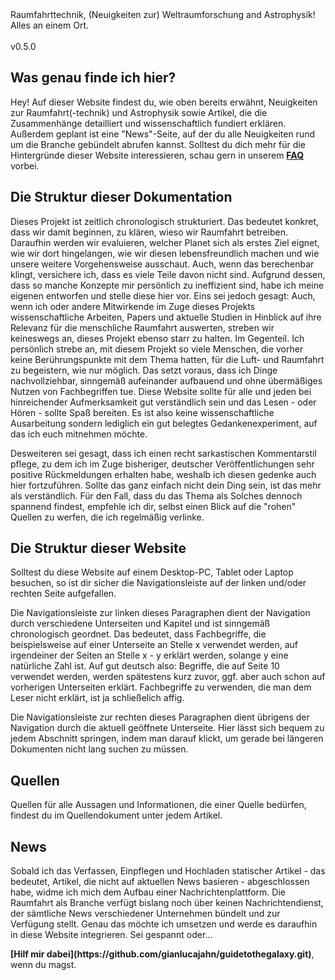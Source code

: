 
<GuideToTheGalaxy />
Raumfahrttechnik, (Neuigkeiten zur) Weltraumforschung and Astrophysik! Alles an einem Ort. <br/> <br/>
v0.5.0

## Was genau finde ich hier?
Hey! Auf dieser Website findest du, wie oben bereits erwähnt, Neuigkeiten zur Raumfahrt(-technik) und Astrophysik sowie Artikel, die die Zusammenhänge detailliert und wissenschaftlich fundiert erklären. Außerdem geplant ist eine "News"-Seite, auf der du alle Neuigkeiten rund um die Branche gebündelt abrufen kannst. Solltest du dich mehr für die Hintergründe dieser Website interessieren, schau gern in unserem <strong>[FAQ](https://guidetothegalaxy.vercel.app/faq)</strong> vorbei.

## Die Struktur dieser Dokumentation
Dieses Projekt ist zeitlich chronologisch strukturiert. Das bedeutet konkret, dass wir damit beginnen, zu klären, wieso wir Raumfahrt betreiben. Daraufhin werden wir evaluieren, welcher Planet sich als erstes Ziel eignet, wie wir dort hingelangen, wie wir diesen lebensfreundlich machen und wie unsere weitere Vorgehensweise ausschaut. Auch, wenn das berechenbar klingt, versichere ich, dass es viele Teile davon nicht sind. Aufgrund dessen, dass so manche Konzepte mir persönlich zu ineffizient sind, habe ich meine eigenen entworfen und stelle diese hier vor. Eins sei jedoch gesagt: Auch, wenn ich oder andere Mitwirkende im Zuge dieses Projekts wissenschaftliche Arbeiten, Papers und aktuelle Studien in Hinblick auf ihre Relevanz für die menschliche Raumfahrt auswerten, streben wir keineswegs an, dieses Projekt ebenso starr zu halten. Im Gegenteil. Ich persönlich strebe an, mit diesem Projekt so viele Menschen, die vorher keine Berührungspunkte mit dem Thema hatten, für die Luft- und Raumfahrt zu begeistern, wie nur möglich. Das setzt voraus, dass ich Dinge nachvollziehbar, sinngemäß aufeinander aufbauend und ohne übermäßiges Nutzen von Fachbegriffen tue. Diese Website sollte für alle und jeden bei hinreichender Aufmerksamkeit gut verständlich sein und das Lesen - oder Hören - sollte Spaß bereiten. Es ist also keine wissenschaftliche Ausarbeitung sondern lediglich ein gut belegtes Gedankenexperiment, auf das ich euch mitnehmen möchte.

Desweiteren sei gesagt, dass ich einen recht sarkastischen Kommentarstil pflege, zu dem ich im Zuge bisheriger, deutscher Veröffentlichungen sehr positive Rückmeldungen erhalten habe, weshalb ich diesen gedenke auch hier fortzuführen. Sollte das ganz einfach nicht dein Ding sein, ist das mehr als verständlich. Für den Fall, dass du das Thema als Solches dennoch spannend findest, empfehle ich dir, selbst einen Blick auf die "rohen" Quellen zu werfen, die ich regelmäßig verlinke. 

## Die Struktur dieser Website
Solltest du diese Website auf einem Desktop-PC, Tablet oder Laptop besuchen, so ist dir sicher die Navigationsleiste auf der linken und/oder rechten Seite aufgefallen.

Die Navigationsleiste zur linken dieses Paragraphen dient der Navigation durch verschiedene Unterseiten und Kapitel und ist sinngemäß chronologisch geordnet. Das bedeutet, dass Fachbegriffe, die beispielsweise auf einer Unterseite an Stelle x verwendet werden, auf irgendeiner der Seiten an Stelle x - y erklärt werden, solange y eine natürliche Zahl ist. Auf gut deutsch also: Begriffe, die auf Seite 10 verwendet werden, werden spätestens kurz zuvor, ggf. aber auch schon auf vorherigen Unterseiten erklärt. Fachbegriffe zu verwenden, die man dem Leser nicht erklärt, ist ja schließelich affig.

Die Navigationsleiste zur rechten dieses Paragraphen dient übrigens der Navigation durch die aktuell geöffnete Unterseite. Hier lässt sich bequem zu jedem Abschnitt springen, indem man darauf klickt, um gerade bei längeren Dokumenten nicht lang suchen zu müssen.

## Quellen
Quellen für alle Aussagen und Informationen, die einer Quelle bedürfen, findest du im Quellendokument unter jedem Artikel.

## News
Sobald ich das Verfassen, Einpflegen und Hochladen statischer Artikel - das bedeutet, Artikel, die nicht auf aktuellen News basieren - abgeschlossen habe, widme ich mich dem Aufbau einer Nachrichtenplattform. Die Raumfahrt als Branche verfügt bislang noch über keinen Nachrichtendienst, der sämtliche News verschiedener Unternehmen bündelt und zur Verfügung stellt. Genau das möchte ich umsetzen und werde es daraufhin in diese Website integrieren. Sei gespannt oder...

 
<Callout emoji="💡">
    <strong>[Hilf mir dabei](https://github.com/gianlucajahn/guidetothegalaxy.git)</strong>, wenn du magst.
</Callout>
